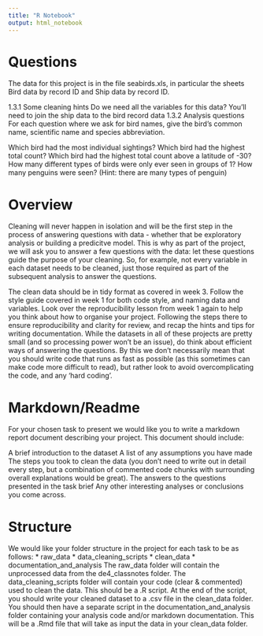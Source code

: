 ```yaml
---
title: "R Notebook"
output: html_notebook
---
```


# Questions

The data for this project is in the file seabirds.xls, in particular the sheets Bird data by record ID and Ship data by record ID.

1.3.1 Some cleaning hints
Do we need all the variables for this data?
You’ll need to join the ship data to the bird record data
1.3.2 Analysis questions
For each question where we ask for bird names, give the bird’s common name, scientific name and species abbreviation.

Which bird had the most individual sightings?
Which bird had the highest total count?
Which bird had the highest total count above a latitude of -30?
How many different types of birds were only ever seen in groups of 1?
How many penguins were seen? (Hint: there are many types of penguin)

# Overview

Cleaning will never happen in isolation and will be the first step in the process of answering questions with data - whether that be exploratory analysis or building a predicitve model. This is why as part of the project, we will ask you to answer a few questions with the data: let these questions guide the purpose of your cleaning. So, for example, not every variable in each dataset needs to be cleaned, just those required as part of the subsequent analysis to answer the questions.

The clean data should be in tidy format as covered in week 3.
Follow the style guide covered in week 1 for both code style, and naming data and variables.
Look over the reproducibility lesson from week 1 again to help you think about how to organise your project. Following the steps there to ensure reproducibility and clarity for review, and recap the hints and tips for writing documentation.
While the datasets in all of these projects are pretty small (and so processing power won’t be an issue), do think about efficient ways of answering the questions. By this we don’t necessarily mean that you should write code that runs as fast as possible (as this sometimes can make code more difficult to read), but rather look to avoid overcomplicating the code, and any ‘hard coding’.

# Markdown/Readme

For your chosen task to present we would like you to write a markdown report document describing your project. This document should include:

A brief introduction to the dataset
A list of any assumptions you have made
The steps you took to clean the data (you don’t need to write out in detail every step, but a combination of commented code chunks with surrounding overall explanations would be great).
The answers to the questions presented in the task brief
Any other interesting analyses or conclusions you come across.

# Structure
We would like your folder structure in the project for each task to be as follows:
* raw_data
* data_cleaning_scripts
* clean_data
* documentation_and_analysis
The raw_data folder will contain the unprocessed data from the de4_classnotes folder.
The data_cleaning_scripts folder will contain your code (clear & commented) used to clean the data. This should be a .R script. At the end of the script, you should write your cleaned dataset to a .csv file in the clean_data folder.
You should then have a separate script in the documentation_and_analysis folder containing your analysis code and/or markdown documentation. This will be a .Rmd file that will take as input the data in your clean_data folder.
